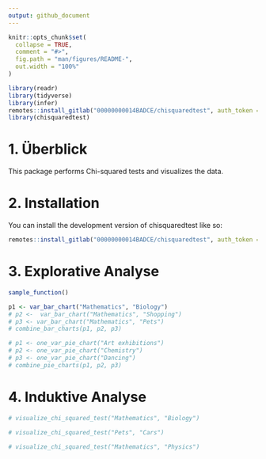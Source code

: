 ```yaml
---
output: github_document
---
```


<!-- README.md is generated from README.Rmd. Please edit that file -->

```r
knitr::opts_chunk$set(
  collapse = TRUE,
  comment = "#>",
  fig.path = "man/figures/README-",
  out.width = "100%"
)
```

```r
library(readr)
library(tidyverse)
library(infer)
remotes::install_gitlab("00000000014BADCE/chisquaredtest", auth_token = "glpat-s_hG6kgpx_CY7Pb4VbXm", host = "gitlab.lrz.de")
library(chisquaredtest)
```

# 1. Überblick

This package performs Chi-squared tests and visualizes the data. 

# 2. Installation

You can install the development version of chisquaredtest like so:

``` r
remotes::install_gitlab("00000000014BADCE/chisquaredtest", auth_token = "glpat-s_hG6kgpx_CY7Pb4VbXm", host = "gitlab.lrz.de")
```

# 3. Explorative Analyse

```r
sample_function()
```


```r
p1 <- var_bar_chart("Mathematics", "Biology")
# p2 <-  var_bar_chart("Mathematics", "Shopping")
# p3 <- var_bar_chart("Mathematics", "Pets")
# combine_bar_charts(p1, p2, p3)
```
```r
# p1 <- one_var_pie_chart("Art exhibitions")
# p2 <- one_var_pie_chart("Chemistry")
# p3 <- one_var_pie_chart("Dancing")
# combine_pie_charts(p1, p2, p3)
```


# 4. Induktive Analyse

```r
# visualize_chi_squared_test("Mathematics", "Biology")
```
```r
# visualize_chi_squared_test("Pets", "Cars")
```
```r
# visualize_chi_squared_test("Mathematics", "Physics")
```


